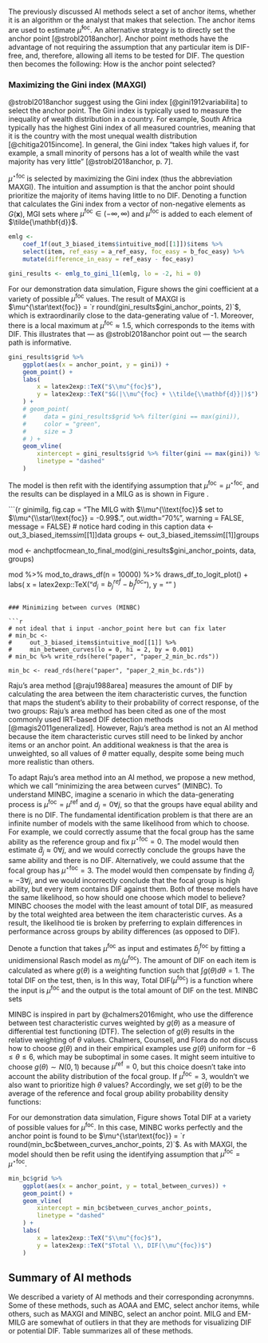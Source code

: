 The previously discussed AI methods select a set of anchor items, whether it is an algorithm or the analyst that makes that selection. The anchor items are used to estimate $\hat \mu^\text{foc}$. An alternative strategy is to directly set the anchor point [@strobl2018anchor]. Anchor point methods have the advantage of not requiring the assumption that any particular item is DIF-free, and, therefore, allowing all items to be tested for DIF. The question then becomes the following: How is the anchor point selected?

### Maximizing the Gini index (MAXGI)

@strobl2018anchor suggest using the Gini index [@gini1912variabilita] to select the anchor point. The Gini index is typically used to measure the inequality of wealth distribution in a country. For example, South Africa typically has the highest Gini index of all measured countries, meaning that it is the country with the most unequal wealth distribution [@chitiga2015income]. In general, the Gini index "takes high values if, for example, a small minority of persons has a lot of wealth while the vast majority has very little" [@strobl2018anchor, p. 7].

$\mu^{\star\text{foc}}$ is selected by maximizing the Gini index (thus the abbreviation MAXGI). The intuition and assumption is that the anchor point should prioritize the majority of items having little to no DIF. Denoting a function that calculates the Gini index from a vector of non-negative elements as  $G(\mathbf{x})$, MGI sets <!-- its weird to arg max over a parameter we already have a definition for - maybe switch to t or something -->
\begin{align}
\mu^{\star\text{foc}} = \argmax_{\mu^\text{foc}} G(|\mu^\text{foc} + \tilde{\mathbf{d}}|)
\end{align}
where $\mu^\text{foc} \in (-\infty, \infty)$ and $\mu^\text{foc}$ is added to each element of $\tilde{\mathbf{d}}$.

```r
emlg <- 
    coef_1f(out_3_biased_items$intuitive_mod[[1]])$items %>% 
    select(item, ref_easy = a_ref_easy, foc_easy = b_foc_easy) %>% 
    mutate(difference_in_easy = ref_easy - foc_easy)

gini_results <- emlg_to_gini_l1(emlg, lo = -2, hi = 0)
```

For our demonstration data simulation, Figure \ref{fig:ginipath} shows the gini coefficient at a variety of possible $\mu^\text{foc}$ values. The result of MAXGI is $\mu^{\star\text{foc}} = `r round(gini_results$gini_anchor_points, 2)`$, which is extraordinarily close to the data-generating value of -1. Moreover, there is a local maximum at $\mu^{\text{foc}} \approx 1.5$, which corresponds to the items with DIF. This illustrates that — as @strobl2018anchor point out — the search path is informative.

```r
gini_results$grid %>% 
    ggplot(aes(x = anchor_point, y = gini)) +
    geom_point() +
    labs(
        x = latex2exp::TeX("$\\mu^{foc}$"),
        y = latex2exp::TeX("$G(|\\mu^{foc} + \\tilde{\\mathbf{d}}|)$")
    ) +
    # geom_point(
    #     data = gini_results$grid %>% filter(gini == max(gini)),
    #     color = "green",
    #     size = 3
    # ) +
    geom_vline(
        xintercept = gini_results$grid %>% filter(gini == max(gini)) %>% pull(anchor_point),
        linetype = "dashed"
    )
```

The model is then refit with the identifying assumption that $\mu^{\text{foc}} = \mu^{\star\text{foc}}$, and the results can be displayed in a MILG as is shown in Figure \ref{fig:ginimilg}.

```{r ginimilg, fig.cap = "The MILG with $\\mu^{\\text{foc}}$ set to $\\mu^{\\star\\text{foc}} = -0.99$.", out.width="70%", warning = FALSE, message = FALSE}
# notice hard coding in this caption
data <- out_3_biased_items$sim[[1]]$data
groups <- out_3_biased_items$sim[[1]]$groups

mod <- anchptfocmean_to_final_mod(gini_results$gini_anchor_points, data, groups)

mod %>% 
    mod_to_draws_df(n = 10000) %>% 
    draws_df_to_logit_plot() +
    labs(
        x = latex2exp::TeX("$d_j = b_j^{ref} - b_j^{foc}$"),
        y = ""
    )
```

### Minimizing between curves (MINBC)

```r
# not ideal that i input -anchor_point here but can fix later
# min_bc <-
#     out_3_biased_items$intuitive_mod[[1]] %>%
#     min_between_curves(lo = 0, hi = 2, by = 0.001)
# min_bc %>% write_rds(here("paper", "paper_2_min_bc.rds"))

min_bc <- read_rds(here("paper", "paper_2_min_bc.rds"))
```

Raju's area method [@raju1988area] measures the amount of DIF by calculating the area between the item characteristic curves, the function that maps the student's ability to their probability of correct response, of the two groups:
\begin{align}
\text{Area Between Curves} = \int |\text{Pr}(y_j = 1| \theta, b_j^{\text{ref}}) - \text{Pr}(y_j = 1| \theta, b_j^{\text{foc}})|
\end{align}
Raju's area method has been cited as one of the most commonly used IRT-based DIF detection methods [@magis2011generalized]. However, Raju's area method is not an AI method because the item characteristic curves still need to be linked by anchor items or an anchor point. An additional weakness is that the area is unweighted, so all values of $\theta$ matter equally, despite some being much more realistic than others. 

To adapt Raju's area method into an AI method, we propose a new method, which we call "minimizing the area between curves" (MINBC). To understand MINBC, imagine a scenario in which the data-generating process is $\mu^{\text{foc}} = \mu^{\text{ref}}$ and $d_j = 0 \forall j$, so that the groups have equal ability and there is no DIF. The fundamental identification problem is that there are an infinite number of models with the same likelihood from which to choose. For example, we could correctly assume that the focal group has the same ability as the reference group and fix $\mu^{\star\text{foc}} = 0$. The model would then estimate $\hat d_j \approx 0 \forall j$, and we would correctly conclude the groups have the same ability and there is no DIF. Alternatively, we could assume that the focal group has $\mu^{\star\text{foc}} = 3$. The model would then compensate by finding $\hat d_j \approx -3 \forall j$, and we would incorrectly conclude that the focal group is high ability, but every item contains DIF against them. Both of these models have the same likelihood, so how should one choose which model to believe? MINBC chooses the model with the least amount of total DIF, as measured by the total weighted area between the item characteristic curves. As a result, the likelihood tie is broken by preferring to explain differences in performance across groups by ability differences (as opposed to DIF).

<!-- again might want to choose a different variable for provisional values -->
Denote a function that takes $\mu^\text{foc}$ as input and estimates $\hat b_j^\text{foc}$ by fitting a unidimensional Rasch model as $m_j(\mu^\text{foc})$. The amount of DIF on each item is calculated as
\begin{align}
\text{DIF}_j(\mu^\text{foc}) = \int |\text{Pr}(y_j = 1| \theta, b_j^{\text{ref}}) - \text{Pr}(y_j = 1| \theta, m_j(\mu^\text{foc}))| g(\theta)d\theta
\end{align}
where $g(\theta)$ is a weighting function such that $\int g(\theta)d\theta = 1$. The total DIF on the test, then, is
\begin{align}
\text{Total DIF}(\mu^\text{foc}) = \sum_{j} \text{DIF}_j(\mu^\text{foc})
\end{align}
In this way, $\text{Total DIF}(\mu^\text{foc})$ is a function where the input is $\mu^\text{foc}$ and the output is the total amount of DIF on the test. MINBC sets
\begin{align}
\mu^{\star\text{foc}} = \argmin_{\mu^\text{foc}} \text{Total DIF}(\mu^\text{foc}).
\end{align}

MINBC is inspired in part by @chalmers2016might, who use the difference between test characteristic curves weighted by $g(\theta)$ as a measure of differential test functioning (DTF). The selection of $g(\theta)$ results in the relative weighting of $\theta$ values. Chalmers, Counsell, and Flora do not discuss how to choose $g(\theta)$ and in their empirical examples use $g(\theta)$ uniform for $-6 \le \theta \le 6$, which may be suboptimal in some cases. It might seem intuitive to choose $g(\theta) \sim N(0, 1)$ because $\mu^\text{ref} = 0$, but this choice doesn't take into account the ability distribution of the focal group. If $\mu^\text{foc} = 3$, wouldn't we also want to prioritize high $\theta$ values? Accordingly, we set $g(\theta)$ to be the average of the reference and focal group ability probability density functions:
\begin{align}
g(\theta) = \dfrac{N(\mu^{\text{ref}}, \sigma^{\text{ref}^2}) + N(\mu^{\text{foc}}, \sigma^{\text{foc}^2})}{2}.
\end{align}

For our demonstration data simulation, Figure \ref{fig:mabc} shows Total DIF at a variety of possible values for $\mu^\text{foc}$. In this case, MINBC works perfectly and the anchor point is found to be $\mu^{\star\text{foc}} = `r round(min_bc$between_curves_anchor_points, 2)`$. As with MAXGI, the model should then be refit using the identifying assumption that $\mu^{\text{foc}} = \mu^{\star\text{foc}}$.

```r
min_bc$grid %>% 
    ggplot(aes(x = anchor_point, y = total_between_curves)) +
    geom_point() +
    geom_vline(
        xintercept = min_bc$between_curves_anchor_points,
        linetype = "dashed"
    ) +
    labs(
        x = latex2exp::TeX("$\\mu^{foc}$"),
        y = latex2exp::TeX("$Total \\, DIF(\\mu^{foc})$")
    )
```

## Summary of AI methods

We described a variety of AI methods and their corresponding acronymns. Some of these methods, such as AOAA and EMC, select anchor items, while others, such as MAXGI and MINBC, select an anchor point. MILG and EM-MILG are somewhat of outliers in that they are methods for visualizing DIF or potential DIF. Table \ref{table:allmethods} summarizes all of these methods.

\begin{table}[H]
\caption{Summary of agnostic identification (AI) methods}
\centering
\begin{tabular}{|p{4cm}|p{6cm}|p{4cm}|}
\toprule

Method & Description & Literature \\

\midrule

equal means, multiple imputation logit graph (EM-MILG) & Arbitrarily set both group means to 0, which pushes all group performance differences to the item paramaters, measure variability using multiple imputations, and graph the result. Can be used by an analyst to hand select anchor items & Inspired by pedagolical examples by \cite{pohl2017cluster} and \cite{talbot2013taking} \\\hline

multiple imputation logit graph (MILG) & Similar to EM-MILG but used to visualize potential DIF once the model is already identified &  \\\hline

all-others-as-anchors (AOAA) & Test if each item has DIF by using all of the other items as anchors (not iterative). & Originally proposed by \cite{lord1980} and formalized by \cite{thissen1993detection} \\\hline

all-others-as-anchors-all-significant (AOAA-AS) & The first iteration is AOAA. All items that test positive for DIF are removed from the anchor set. Continue iterating until no new items test positive for DIF. & Proposed by \cite{drasgow1987study} \\\hline

all-others-as-anchors-one-at-a-time (AOAA-OAT) & The first iteration is AOAA. Only the item that shows the most extreme DIF is removed from the anchor set. Continue iterating until no new items test positive for DIF. & To our knowledge, not proposed or used previously \\\hline

equal means clustering (EMC) & Cluster items based on differences in performance across groups and choose one of the clusters to be the anchor cluster. & Proposed by \cite{bechger2015statistical} and refined by \cite{pohl2017cluster} \\\hline

maximizing Gini index (MAXGI) & Arbitrarily set both group means to 0 and then choose an anchor point by maximizing the Gini index & Adapted from work by \cite{strobl2018anchor} \\\hline

minimizing the area between curves (MINBC) & Of the infinite number of model that maximizes the likelihood of the data, choose the one with the minimum total area between the two groups' item characteristic curves & Built on and inspired by work by \cite{raju1988area} and more recently, \cite{chalmers2016might} \\

\bottomrule
\end{tabular}
\label{table:allmethods}
\end{table}
